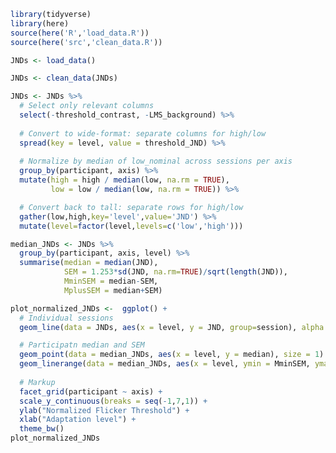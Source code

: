 ```r
library(tidyverse)
library(here)
source(here('R','load_data.R'))
source(here('src','clean_data.R'))
```
```r
JNDs <- load_data()
```
```r
JNDs <- clean_data(JNDs)
```
```r
JNDs <- JNDs %>%
  # Select only relevant columns
  select(-threshold_contrast, -LMS_background) %>%
  
  # Convert to wide-format: separate columns for high/low
  spread(key = level, value = threshold_JND) %>%
  
  # Normalize by median of low_nominal across sessions per axis
  group_by(participant, axis) %>%
  mutate(high = high / median(low, na.rm = TRUE),
         low = low / median(low, na.rm = TRUE)) %>%

  # Convert back to tall: separate rows for high/low
  gather(low,high,key='level',value='JND') %>%
  mutate(level=factor(level,levels=c('low','high')))
```
```r
median_JNDs <- JNDs %>%
  group_by(participant, axis, level) %>%
  summarise(median = median(JND),
            SEM = 1.253*sd(JND, na.rm=TRUE)/sqrt(length(JND)),
            MminSEM = median-SEM,
            MplusSEM = median+SEM)
```
```r
plot_normalized_JNDs <-  ggplot() +
  # Individual sessions
  geom_line(data = JNDs, aes(x = level, y = JND, group=session), alpha = .4) +

  # Participatn median and SEM
  geom_point(data = median_JNDs, aes(x = level, y = median), size = 1) +
  geom_linerange(data = median_JNDs, aes(x = level, ymin = MminSEM, ymax = MplusSEM), size = 1) +
  
  # Markup
  facet_grid(participant ~ axis) +
  scale_y_continuous(breaks = seq(-1,7,1)) +
  ylab("Normalized Flicker Threshold") +
  xlab("Adaptation level") +
  theme_bw()
plot_normalized_JNDs
```